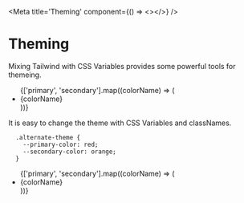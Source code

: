 

<Meta title='Theming' component={() => <></>} />

# Theming

Mixing Tailwind with CSS Variables provides some powerful tools for themeing.

<Canvas>
  <Story name='Theme Colors'>
    <div className='theme-story'>
      <ul className='theme-story-grid'>
        {['primary', 'secondary'].map((colorName) => (
          <li key={colorName}>
            <div className={classNames(`lc-bg-${colorName}`, 'border')} />
            {colorName}
          </li>
        ))}
      </ul>
    </div>
  </Story>
</Canvas>

It is easy to change the theme with CSS Variables and classNames.

```
  .alternate-theme {
    --primary-color: red;
    --secondary-color: orange;
  }
```

<Canvas>
  <Story name='Alternate Theme Colors'>
    <div className='theme-story alternate-theme'>
      <ul className='theme-story-grid'>
        {['primary', 'secondary'].map((colorName) => (
          <li key={colorName}>
            <div className={classNames(`lc-bg-${colorName}`, 'border')} />
            {colorName}
          </li>
        ))}
      </ul>
    </div>
  </Story>
</Canvas>
